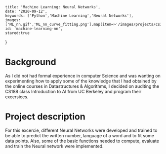 
    title: 'Machine Learning: Neural Networks',
    date: '2020-09-12',
    keywords: ['Python','Machine Learning','Neural Networks'],
    images: ['ML_nn.gif','ML_nn_curve_fitting.png'].map(item=>'/images/projects/cs188_intro_ai/'+item),
    id: 'machine-learning-nn',
    stared:true
}




# Background

As I did not had formal experience in computer Science and was wanting on experimenting how to apply some of the knowledge that I had obtained by the online courses in Datastructures & Algorithms, 
I decided on auditing the CS188 class Introduction to AI from UC Berkeley and program their excersices.

# Project description

For this excercie, different Neural Networks were developed and trained to be able to predict the written number, language of a word and to fit some data points. 
Also, some of the basic functions needed to compute, evaluate and train  the Neural network were implemented.
